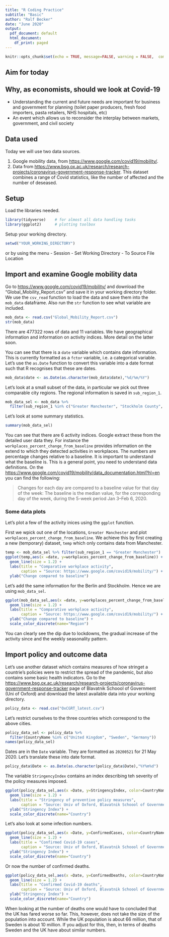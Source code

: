 ```yaml
---
title: "R Coding Practice"
subtitle: "Basic"
author: "Ralf Becker"
date: "June 2020"
output:
  pdf_document: default
  html_document:
    df_print: paged
---
```


```r
knitr::opts_chunk$set(echo = TRUE, message=FALSE, warning = FALSE,  comment=NA)
```

## Aim for today

\begin{itemize}
  \item Become familiar with some Covid related data
  \item Upload data from csv
  \item Undertake some basic data exploration
  \item Use time formats
  \item Create time-series graphs
\end{itemize}


## Why, as economists, should we look at Covid-19

* Understanding the current and future needs are important for business and government for planning (toilet paper producers, fresh food importers, pasta retailers, NHS hospitals, etc)
* An event which allows us to reconsider the interplay between markets, government, and civil society

## Data used

Today we will use two data sources.

1. Google mobility data, from [https://www.google.com/covid19/mobility/](https://www.google.com/covid19/mobility/).
2. Data from [https://www.bsg.ox.ac.uk/research/research-projects/coronavirus-government-response-tracker](Univ of Oxford, Blavatnik Schoool of Government). This dataset combines a range of Covid statistics, like the number of affected and the number of deseased.

## Setup

Load the libraries needed.

```r
library(tidyverse)    # for almost all data handling tasks
library(ggplot2)      # plotting toolbox
```

Setup your working directory.

```r
setwd("YOUR_WORKING_DIRECTORY")
```

or by using the menu - Session - Set Working Directory - To Source File Location

## Import and examine Google mobility data

Go to [https://www.google.com/covid19/mobility/](https://www.google.com/covid19/mobility/) and download the "Global_Mobility_Report.csv" and save it in your working directory folder. We use the `csv_read` function to load the data and save them into the `mob_data` dataframe. Also run the `str` function to see what variable are included.

```r
mob_data <- read.csv("Global_Mobility_Report.csv")
str(mob_data)
```

There are 477322 rows of data and 11 variables. We have geographical information and information on activity indices. More detail on the latter soon. 

You can see that there is a `date` variable which contains date information. This is currently formatted as a `fctor` variable, i.e. a categorical variable. Let's use the `as.Date` function to convert this variable into a date format such that R recognises that these are dates.

```r
mob_data$date <- as.Date(as.character(mob_data$date),"%d/%m/%Y")
```

Let's look at a small subset of the data, in particular we pick out three comparable city regions. The regional information is saved in `sub_region_1`.

```r
mob_data_sel <- mob_data %>% 
  filter(sub_region_1 %in% c("Greater Manchester", "Stockholm County", "Berlin"))
```

Let's look at some summary statistics.

```r
summary(mob_data_sel)
```

You can see that there are 6 activity indices. Google extract these from the detailed user data they. For instance the `workplaces_percent_change_from_baseline` provides information on the extend to which they detected activities in workplaces. The numbers are percentage changes relative to a baseline. It is important to understand what the baseline is. This is a general point, you need to understand data definitions. On the [https://www.google.com/covid19/mobility/data_documentation.html?hl=en](data documentation page) you can find the following:

> Changes for each day are compared to a baseline value for that day of the week:
The baseline is the median value, for the corresponding day of the week, during the 5-week period Jan 3–Feb 6, 2020.


### Some data plots

Let's plot a few of the activity inices using the `ggplot` function.

First we wpick out one of the locations, `Greater Manchester` and plot `workplaces_percent_change_from_baseline`. We achieve this by first creating a new (temporary) dataset, `temp` which only contains data from Manchester.

```r
temp <- mob_data_sel %>% filter(sub_region_1 == "Greater Manchester")
ggplot(temp,aes(x =date, y=workplaces_percent_change_from_baseline)) + 
  geom_line(size = 1.2) +
  labs(title = "Comparative workplace activity",
       caption = "Source: https://www.google.com/covid19/mobility/") +
  ylab("Change compared to baseline") 
```

Let's add the same information for the Berlin and Stockholm. Hence we are using `mob_data_sel`.

```r
ggplot(mob_data_sel,aes(x =date, y=workplaces_percent_change_from_baseline, color=sub_region_1)) + 
  geom_line(size = 1.2) +
  labs(title = "Comparative workplace activity", 
       caption = "Source: https://www.google.com/covid19/mobility/") +
  ylab("Change compared to baseline") +     
  scale_color_discrete(name="Region")
```

You can clearly see the dip due to lockdowns, the gradual increase of the activity since and the weekly seasonality pattern.

## Import policy and outcome data

Let's use another dataset which contains measures of how stringet a countrie's policies were to restrict the spread of the pandemic, but also contains some basic health indicators. Go to the [https://www.bsg.ox.ac.uk/research/research-projects/coronavirus-government-response-tracker](Coronavirus) page of Blavatnik Schoool of Government (Uni of Oxford) and download the latest available data into your working directory.

```r
policy_data <- read.csv("OxCGRT_latest.csv")
```

Let's restrict ourselves to the three countries which correspond to the above cities.

```r
policy_data_sel <- policy_data %>% 
  filter(CountryName %in% c("United Kingdom", "Sweden", "Germany"))
names(policy_data_sel)
```

Dates are in the `Date` variable. They are formatted as `20200521` for 21 May 2020. Let's translate these into date format.

```r
policy_data$Date <- as.Date(as.character(policy_data$Date),"%Y%m%d")
```

The variable `StringencyIndex` contains an index describing teh severity of the policy measures imposed.

```r
ggplot(policy_data_sel,aes(x =Date, y=StringencyIndex, color=CountryName)) + 
  geom_line(size = 1.2) +
  labs(title = "Stringency of preventive policy measures", 
       caption = "Source: Univ of Oxford, Blavatnik Schoool of Government") +
  ylab("Stringency Index") + 
  scale_color_discrete(name="Country")
```

Let's also look at some infection numbers.

```r
ggplot(policy_data_sel,aes(x =Date, y=ConfirmedCases, color=CountryName)) + 
  geom_line(size = 1.2) +
  labs(title = "Confirmed Covid-19 cases", 
       caption = "Source: Univ of Oxford, Blavatnik Schoool of Government") +
  ylab("Stringency Index") + 
  scale_color_discrete(name="Country")
```

Or now the number of confirmed deaths.

```r
ggplot(policy_data_sel,aes(x =Date, y=ConfirmedDeaths, color=CountryName)) + 
  geom_line(size = 1.2) +
  labs(title = "Confirmed Covid-19 deaths", 
       caption = "Source: Univ of Oxford, Blavatnik Schoool of Government") +
  ylab("Stringency Index") + 
  scale_color_discrete(name="Country")
```

When looking at the number of deaths one would have to concluded that the UK has fared worse so far. This, however, does not take the size of the population into account. While the UK population is about 66 million, that of Sweden is about 10 million. If you adjust for this, then, in terms of deaths Sweden and the UK have about similar numbers.